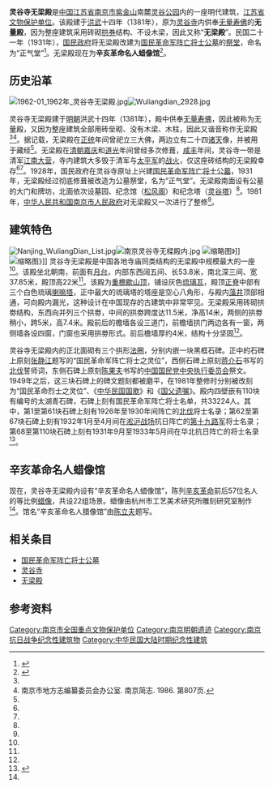 {{文物保护单位
| 级别 = 全国
| 图片 = [[File:Nanjing_Beamless_Hall,_Mar_2018.jpg|250px]]
| 名称 = 中山陵<br><small>无梁殿（属国民革命军阵亡将士公墓）</small>
| 编号 = 1-19
| 分类 = 近现代重要史迹及代表性建筑
| 时代 = 始建于[[明|明]]洪武十四年（1381年），1935年改建
| 所在 = [[江苏省|江苏省]][[南京市|南京市]]
| 登录 = 2001年作为国民革命军阵亡将士公墓的一部分归入中山陵
| Cat = 南京市全国重点文物保护单位
}}
'''灵谷寺无梁殿'''是[[中国|中国]][[江苏省|江苏省]][[南京市|南京市]][[紫金山|紫金山]]南麓[[灵谷公园|灵谷公园]]内的一座明代建筑，[[江苏省文物保护单位|江苏省文物保护单位]]。该殿建于[[洪武|洪武]]十四年（1381年），原为[[灵谷寺|灵谷寺]]内供奉[[无量寿佛|无量寿佛]]的'''无量殿'''，因为整座建筑采用砖砌[[拱券|拱券]]结构、不设木梁，因此又称“'''无梁殿'''”。民国二十一年（1931年），[[国民政府|国民政府]]将无梁殿改建为[[国民革命军阵亡将士公墓|国民革命军阵亡将士公墓]]的[[祭堂|祭堂]]，命名为“正气堂”<ref name="金陵文脉">{{cite web|title=无梁殿|url=http://www.nanjing.gov.cn/culture/csjy/zjnj/200704/t20070417_210972.htm|publisher=金陵文脉|accessdate=2009-05-16|deadurl=yes|archiveurl=https://web.archive.org/web/20120927071059/http://www.nanjing.gov.cn/culture/csjy/zjnj/200704/t20070417_210972.htm|archivedate=2012-09-27}}
</ref>。无梁殿现在为'''辛亥革命名人蜡像馆'''<ref name="孙中山纪念馆">{{cite web|title=辛亥革命名人蜡像馆|url=http://www.sunyat-sen.cn/sys_lxg.htm|publisher=南京孙中山纪念馆|accessdate=2009-05-16|archive-date=2012-03-03|archive-url=https://web.archive.org/web/20120303053305/http://www.sunyat-sen.cn/sys_lxg.htm|dead-url=no}}</ref>。

== 历史沿革 ==
[[File:1962-01_1962年_灵谷寺无梁殿.jpg|thumb]][[File:Wuliangdian_2928.jpg|thumb]]

灵谷寺无梁殿建于[[明朝|明朝]]洪武十四年（1381年），殿中供奉[[无量寿佛|无量寿佛]]，因此被称为无量殿，又因为整座建筑全部用砖垒砌、没有木梁、木柱，因此又谐音称作无梁殿<ref name="金陵文脉"/><ref name="地方志">南京市地方志编纂委员会办公室. 南京简志. 1986. 第807页.</ref>。据记载，无梁殿在[[正统_(年号)|正统]]年间曾祀立三大佛，两边立有二十四[[诸天|诸天]]像，并被用于藏经<ref name="金陵文脉"/>。无梁殿在[[清朝|清朝]][[嘉庆|嘉庆]]和[[道光|道光]]年间曾经多次修葺，[[咸丰_(年号)|咸丰]]年间，灵谷寺一带是清军[[江南大营|江南大营]]，寺内建筑大多毁于清军与[[太平军|太平军]]的[[一破江南大营|战火]]，仅这座砖结构的无梁殿幸存<ref name="金陵文脉"/><ref name="孙中山纪念馆"/>。1928年，国民政府在灵谷寺原址上兴建[[国民革命军阵亡将士公墓|国民革命军阵亡将士公墓]]，1931年，无梁殿经过彻底修葺被改造为公墓祭堂，名为“正气堂”。无梁殿南面设有公墓的大门和牌坊，北面依次设墓园、纪念馆（[[松风阁|松风阁]]）和纪念塔（[[灵谷塔|灵谷塔]]）<ref name="金陵文脉"/>。1981年，[[中华人民共和国|中华人民共和国]][[南京市人民政府|南京市人民政府]]对无梁殿又一次进行了整修<ref name="地方志"/>。

== 建筑特色 ==
[[File:Nanjing_WuliangDian_List.jpg|thumb]][[File:南京灵谷寺无樑殿内.jpg|thumb]]
[[File:Nanjing_Memorial_for_Heroes_in_Xinhai_Revolution-National_Anthem_of_Republic_of_China.png|缩略图]]》]]
[[File:Nanjing_Memorial_for_Heroes_in_Xinhai_Revolution-Testament_of_Sun_Yat-sen.png|缩略图]]》]]
灵谷寺无梁殿是中国各地寺庙同类结构的无梁殿中规模最大的一座<ref name="孙中山纪念馆" />。该殿坐北朝南，前面有[[月台|月台]]，内部东西阔五间、长53.8米，南北深三间、宽37.85米，殿顶高22米<ref name="地方志" />。该殿为[[重檐歇山顶|重檐歇山顶]]，铺设灰色[[琉璃瓦|琉璃瓦]]，殿顶[[正脊|正脊]]中部有三个白色琉璃[[喇嘛塔|喇嘛塔]]，正中最大的琉璃塔的塔座是空心八角形，与殿内[[藻井|藻井]]顶部相通，可向殿内漏光，这种设计在中国现存的古建筑中非常罕见。无梁殿采用砖砌拱劵结构，东西向并列三个拱劵，中间的拱劵跨度达11.5米，净高14米，两侧的拱劵稍小，跨5米，高7.4米。殿前后的檐墙各设三道门，前檐墙拱门两边各有一窗，两侧墙各设四窗，门窗也采用拱劵形式。前后檐墙厚约4米，结构十分坚固<ref name="金陵文脉" />。

灵谷寺无梁殿内的正北面砌有三个拱形[[法圈|法圈]]，分别内嵌一块黑框石碑。正中的石碑上原刻[[张静江|张静江]]题写的“国民革命军阵亡将士之灵位”，西侧石碑上原刻[[蒋介石|蒋介石]]书写的[[北伐|北伐]]誓师词，东侧石碑上原刻[[陈果夫|陈果夫]]书写的[[中国国民党中央执行委员会|中国国民党中央执行委员会]]祭文。1949年之后，这三块石碑上的碑文题刻都被磨平，在1981年整修时分别被改刻为“国民革命烈士之灵位”、《[[中华民国国歌|中华民国国歌]]》和《[[国父遗嘱|国父遗嘱]]》。殿内四壁嵌有110块有编号的太湖青石碑，石碑上刻有国民革命军阵亡将士名单，共33224人。其中，第1至第61块石碑上刻有1926年至1930年间阵亡的[[北伐|北伐]]将士名录；第62至第67块石碑上刻有1932年1月至4月间在[[一二八事变|淞沪战场]]抗日阵亡的[[国民革命军第十九路军|第十九路军]]将士名录；第68至第110块石碑上刻有1931年9月至1933年5月间在华北抗日阵亡的将士名录<ref name="南京民国建筑网">{{cite web|title=国民革命军阵亡将士公墓|url=http://www.jllib.cn:8080/njmgjz.cn/lymy/b167|publisher=南京民国建筑网|accessdate=2009-05-16}}{{dead link|date=2018年3月 |bot=InternetArchiveBot |fix-attempted=yes }}</ref>。

== 辛亥革命名人蜡像馆 ==

现在，灵谷寺无梁殿内设有“辛亥革命名人蜡像馆”，陈列[[辛亥革命|辛亥革命]]前后57位名人的等比例[[蜡像|蜡像]]，共设22组场景。蜡像由杭州市工艺美术研究所雕刻研究室制作<ref name="孙中山纪念馆"/>。馆名“辛亥革命名人腊像馆”由[[陈立夫|陈立夫]]题写。

== 相关条目 ==
* [[国民革命军阵亡将士公墓|国民革命军阵亡将士公墓]]
* [[灵谷寺|灵谷寺]]
* [[无梁殿|无梁殿]]
{{Commons category|Beamless Hall, Nanjing}}

== 参考资料 ==
{{reflist}}
{{钟山风景区}}

[[Category:南京市全国重点文物保护单位|Category:南京市全国重点文物保护单位]]
[[Category:南京明朝遗迹|Category:南京明朝遗迹]]
[[Category:南京抗日战争纪念性建筑物|Category:南京抗日战争纪念性建筑物]]
[[Category:中华民国大陆时期纪念性建筑|Category:中华民国大陆时期纪念性建筑]]